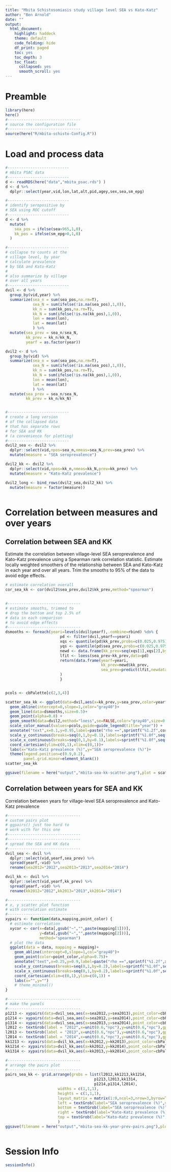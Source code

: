 ```yaml
---
title: "Mbita Schistosomiasis study village level SEA vs Kato-Katz"
author: "Ben Arnold"
date: ""
output: 
  html_document:
    highlight: haddock
    theme: default
    code_folding: hide
    df_print: paged
    toc: yes
    toc_depth: 3
    toc_float:
      collapsed: yes
      smooth_scroll: yes
---
```



# Preamble
```r
library(here)
here()
#--------------------------------
# source the configuration file
#--------------------------------
source(here("R/mbita-schisto-Config.R"))
```


# Load and process data
```r


#---------------------------
# mbita PSAC data
#---------------------------
d <- readRDS(here("data","mbita_psac.rds") )
d <- d %>%
  dplyr::select(year,vid,lon,lat,alt,pid,agey,sex,sea,sm_epg)

#---------------------------
# identify seropositive by
# SEA using ROC cutoff
#---------------------------
d <- d %>%
  mutate(
    sea_pos = ifelse(sea>965,1,0),
    kk_pos = ifelse(sm_epg>0,1,0)
  )

#---------------------------
# collapse to counts at the
# village level, by year
# calculate prevalence
# by SEA and Kato-Katz
#
# also summarize by village
# over all years
#---------------------------
dvil <- d %>%
  group_by(vid,year) %>%
  summarize(sea_n = sum(sea_pos,na.rm=T),
            sea_N = sum(ifelse(!is.na(sea_pos),1,0)),
            kk_n = sum(kk_pos,na.rm=T),
            kk_N = sum(ifelse(!is.na(kk_pos),1,0)),
            lon = mean(lon),
            lat = mean(lat)
            ) %>%
  mutate(sea_prev = sea_n/sea_N,
         kk_prev = kk_n/kk_N,
         yearf = as.factor(year))

dvil2 <- d %>%
  group_by(vid) %>%
  summarize(sea_n = sum(sea_pos,na.rm=T),
            sea_N = sum(ifelse(!is.na(sea_pos),1,0)),
            kk_n = sum(kk_pos,na.rm=T),
            kk_N = sum(ifelse(!is.na(kk_pos),1,0)),
            lon = mean(lon),
            lat = mean(lat)
            ) %>%
  mutate(sea_prev = sea_n/sea_N,
         kk_prev = kk_n/kk_N)


#---------------------------
# create a long version 
# of the collapsed data
# that has separate rows
# for SEA and KK
# (a convenience for plotting)
#---------------------------
dvil2_sea <- dvil2 %>%
  dplyr::select(vid,npos=sea_n,nmeas=sea_N,prev=sea_prev) %>%
  mutate(measure = "SEA seroprevalence")

dvil2_kk <- dvil2 %>%
  dplyr::select(vid,npos=kk_n,nmeas=kk_N,prev=kk_prev) %>%
  mutate(measure = "Kato-Katz prevalence")

dvil2_long <- bind_rows(dvil2_sea,dvil2_kk) %>%
  mutate(measure = factor(measure))



```


# Correlation between measures and over years

## Correlation between SEA and KK

Estimate the correlation between village-level SEA seroprevalence and Kato-Katz prevalence using a Spearman rank correlation statistic.  Estimate locally weighted smoothers of the relationship between SEA and Kato-Katz in each year and over all years.  Trim the smooths to 95% of the data to avoid edge effects.

```r

# estimate correlation overall
cor_sea_kk <- cor(dvil2$sea_prev,dvil2$kk_prev,method="spearman")
  

#--------------------------------
# estimate smooths, trimmed to
# drop the bottom and top 2.5% of
# data in each comparison
# to avoid edge effects
#--------------------------------
dsmooths <- foreach(yeari=levels(dvil$yearf),.combine=rbind) %do% {
                        pd <- filter(dvil,yearf==yeari)
                        xqs <- quantile(pd$kk_prev,probs=c(0.025,0.975),na.rm=TRUE)
                        yqs <- quantile(pd$sea_prev,probs=c(0.025,0.975),na.rm=TRUE)
                        newd <- data.frame(kk_prev=seq(xqs[1],xqs[2],by=0.01))
                        lfit <- loess(sea_prev~kk_prev,data=pd)
                        return(data.frame(yearf=yeari,
                                          kk_prev=newd$kk_prev,
                                          sea_prev=predict(lfit,newdata=newd))
                        )
                        }


pcols <- cbPalette[c(2,3,4)]

scatter_sea_kk <- ggplot(data=dvil,aes(x=kk_prev,y=sea_prev,color=yearf))+
  geom_abline(intercept=0,slope=1,color="gray40")+
  geom_line(data=dsmooths,size=0.5)+
  geom_point(alpha=0.8) +
  geom_smooth(data=dvil2,method="loess",se=FALSE,color="gray40",size=0.75)+
  scale_color_manual(values=pcols,guide=guide_legend(title="year")) +
  annotate("text",x=0.1,y=0.95,label=paste("rho ==",sprintf("%1.2f",cor_sea_kk)),parse=TRUE)+
  scale_y_continuous(breaks=seq(0,1,by=0.1),labels=sprintf("%1.0f",seq(0,1,by=0.1)*100))+
  scale_x_continuous(breaks=seq(0,1,by=0.1),labels=sprintf("%1.0f",seq(0,1,by=0.1)*100))+
  coord_cartesian(ylim=c(0,1),xlim=c(0,1))+
  labs(x="Kato-Katz prevalence (%)",y="SEA seroprevalence (%)")+
  theme(legend.position=c(0.9,0.2),
        panel.grid.minor=element_blank())
scatter_sea_kk

ggsave(filename = here("output","mbita-sea-kk-scatter.png"),plot = scatter_sea_kk, device = "png",width=4,height=4)

```

## Correlation between years for SEA and KK

Correlation between years for village-level SEA seroprevalence and Kato-Katz prevalence

```r

#--------------------------------
# custom pairs plot
# ggpairs() just too hard to 
# work with for this one
#--------------------------------
#--------------------------------
# spread the SEA and KK data
#--------------------------------
dvil_sea <- dvil %>%
  dplyr::select(vid,yearf,sea_prev) %>%
  spread(yearf,-vid) %>%
  rename(sea2012="2012",sea2013="2013",sea2014="2014")

dvil_kk <- dvil %>%
  dplyr::select(vid,yearf,kk_prev) %>%
  spread(yearf,-vid) %>%
  rename(kk2012="2012",kk2013="2013",kk2014="2014")

#--------------------------------
# x, y scatter plot function
# with correlation estimate
#--------------------------------
xypairs <- function(data,mapping,point_color) {
  # estimate correlation
  xycor <- cor(x=data[,gsub("~","",paste(mapping[1]))],
               y=data[,gsub("~","",paste(mapping[2]))],
               method="spearman")
  # plot the data
  ggplot(data = data, mapping = mapping)+
    geom_abline(intercept=0,slope=1,col="gray40")+
    geom_point(color=point_color,alpha=0.75)+
    annotate("text",x=0.25,y=0.9,label=paste("rho ==",sprintf("%1.2f",xycor)),parse=TRUE,color="gray40")+
    scale_y_continuous(breaks=seq(0,1,by=0.2),labels=sprintf("%1.0f",seq(0,1,by=0.2)*100))+
    scale_x_continuous(breaks=seq(0,1,by=0.2),labels=sprintf("%1.0f",seq(0,1,by=0.2)*100))+
    coord_cartesian(xlim=c(0,1),ylim=c(0,1)) +
    labs(x="",y="") 
    # theme_minimal()
}

#--------------------------------
# make the panels
#--------------------------------
p1213 <- xypairs(data=dvil_sea,aes(x=sea2012,y=sea2013),point_color=cbPalette[3])
p1214 <- xypairs(data=dvil_sea,aes(x=sea2012,y=sea2014),point_color=cbPalette[3])
p1314 <- xypairs(data=dvil_sea,aes(x=sea2013,y=sea2014),point_color=cbPalette[3])
l2012 <- textGrob(label = "2012",x=unit(0.6,"npc"),y=unit(0.6,"npc"),gp=gpar(cex=1.4))
l2013 <- textGrob(label = "2013",x=unit(0.6,"npc"),y=unit(0.6,"npc"),gp=gpar(cex=1.4))
l2014 <- textGrob(label = "2014",x=unit(0.6,"npc"),y=unit(0.6,"npc"),gp=gpar(cex=1.4)) 
kk1213 <- xypairs(data=dvil_kk,aes(x=kk2012,y=kk2013),point_color=cbPalette[2])
kk1214 <- xypairs(data=dvil_kk,aes(x=kk2012,y=kk2014),point_color=cbPalette[2])
kk1314 <- xypairs(data=dvil_kk,aes(x=kk2013,y=kk2014),point_color=cbPalette[2])

#--------------------------------
# arrange the pairs plot
#--------------------------------
pairs_sea_kk <- grid.arrange(grobs = list(l2012,kk1213,kk1214,
                                       p1213,l2013,kk1314,
                                       p1214,p1314,l2014), 
                       widths = c(1,1,1), 
                       heights = c(1,1,1),
                       layout_matrix = matrix(1:9,ncol=3,nrow=3,byrow=TRUE),
                       left = textGrob(label="SEA seroprevalence (%)",y=0.4,x=0.5,rot=90),
                       bottom = textGrob(label="SEA seroprevalence (%)",y=0.5,x=0.4),
                       right = textGrob(label="Kato-Katz prevalence (%)",y=0.7,x=0.5,rot=270),
                       top = textGrob(label="Kato-Katz prevalence (%)",y=0.5,x=0.7)
                       )
ggsave(filename = here("output","mbita-sea-kk-year-prev-pairs.png"),plot = pairs_sea_kk, device = "png",width=6,height=6)



```

# Session Info
```r
sessionInfo()
```
